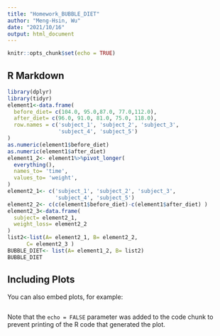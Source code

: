 ```yaml
---
title: "Homework_BUBBLE_DIET"
author: "Meng-Hsin, Wu"
date: "2021/10/16"
output: html_document
---
```


```r
knitr::opts_chunk$set(echo = TRUE)
```

## R Markdown



```r
library(dplyr)
library(tidyr)
element1<-data.frame(
  before_diet= c(104.0, 95.0,87.0, 77.0,112.0),
  after_diet= c(96.0, 91.0, 81.0, 75.0, 118.0),
  row.names = c('subject_1', 'subject_2', 'subject_3', 
                'subject_4', 'subject_5')
)
as.numeric(element1$before_diet)
as.numeric(element1$after_diet)
element1_2<- element1%>%pivot_longer(
  everything(),
  names_to= 'time',
  values_to= 'weight',
)
element2_1<- c('subject_1', 'subject_2', 'subject_3', 
               'subject_4', 'subject_5')
element2_2<- c(c(element1$before_diet)-c(element1$after_diet) )
element2_3<-data.frame(
  subject= element2_1,
  weight_loss= element2_2
)
list2<-list(A= element2_1, B= element2_2, 
      C= element2_3 )
BUBBLE_DIET<- list(A= element1_2, B= list2)
BUBBLE_DIET

```

## Including Plots

You can also embed plots, for example:

```r

```

Note that the `echo = FALSE` parameter was added to the code chunk to prevent printing of the R code that generated the plot.
